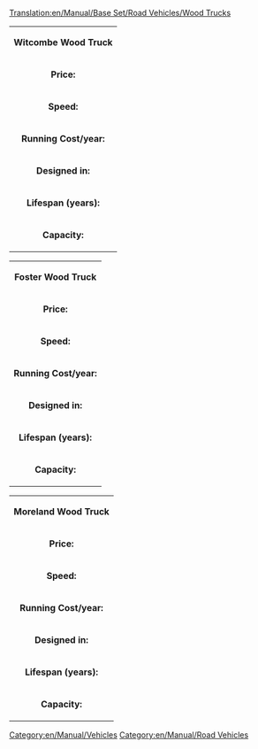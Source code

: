 [[Translation:en/Manual/Base Set/Road Vehicles/Wood Trucks]]
[[Category:en/Manual/Vehicles]][[Category:en/Manual/Road Vehicles]]
{|
| colspan=2 align=center| '''Witcombe Wood Truck'''
|-
| '''Price:'''|| £4,838 ($9,676) 
|-
| '''Speed:''' || 30 mph (48 km/h)
|-
| '''Running Cost/year:'''||£421 ($842)
|-
| '''Designed in:'''||1935
|-
| '''Lifespan (years):'''||15
|-
| '''Capacity:'''||20 tonnes of wood
|}

{|
| colspan=2 align=center| '''Foster Wood Truck'''
|-
| '''Price:'''|| £5,617 ($11,234) 
|-
| '''Speed:''' || 55 mph (88 km/h)
|-
| '''Running Cost/year:'''||£787 ($1,574)
|-
| '''Designed in:'''||1974
|-
| '''Lifespan (years):'''||15
|-
| '''Capacity:'''||22 tonnes of wood
|}

{|
| colspan=2 align=center| '''Moreland Wood Truck'''
|-
| '''Price:'''|| £6,027 ($12,054) 
|-
| '''Speed:''' || 70 mph (112 km/h)
|-
| '''Running Cost/year:'''||£1,125 ($2,250)
|-
| '''Designed in:'''||2018
|-
| '''Lifespan (years):'''||15
|-
| '''Capacity:'''||24 tonnes of wood
|}